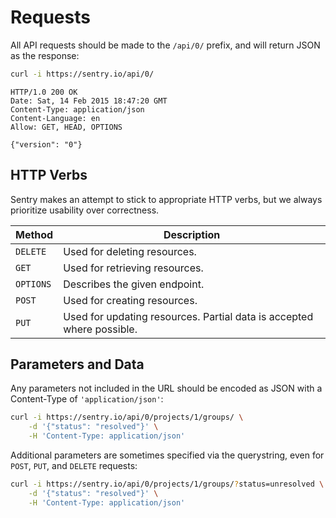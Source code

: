 # Requests

All API requests should be made to the `/api/0/` prefix, and will return JSON as the response:

```bash
curl -i https://sentry.io/api/0/
```

```http
HTTP/1.0 200 OK
Date: Sat, 14 Feb 2015 18:47:20 GMT
Content-Type: application/json
Content-Language: en
Allow: GET, HEAD, OPTIONS

{"version": "0"}
```

## HTTP Verbs

Sentry makes an attempt to stick to appropriate HTTP verbs, but we always prioritize usability over correctness.

| Method    | Description                                                           |
| --------- | --------------------------------------------------------------------- |
| `DELETE`  | Used for deleting resources.                                          |
| `GET`     | Used for retrieving resources.                                        |
| `OPTIONS` | Describes the given endpoint.                                         |
| `POST`    | Used for creating resources.                                          |
| `PUT`     | Used for updating resources. Partial data is accepted where possible. |

## Parameters and Data

Any parameters not included in the URL should be encoded as JSON with a Content-Type of `'application/json'`:

```bash
curl -i https://sentry.io/api/0/projects/1/groups/ \
    -d '{"status": "resolved"}' \
    -H 'Content-Type: application/json'
```

Additional parameters are sometimes specified via the querystring, even for `POST`, `PUT`, and `DELETE` requests:

```bash
curl -i https://sentry.io/api/0/projects/1/groups/?status=unresolved \
    -d '{"status": "resolved"}' \
    -H 'Content-Type: application/json'
```
